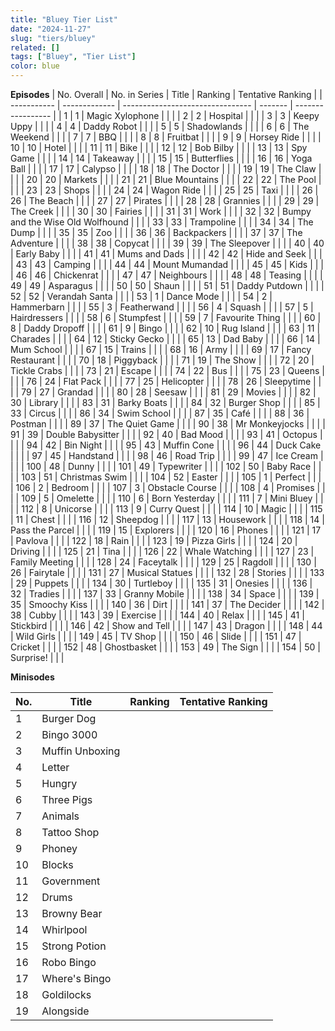 ```yaml
---
title: "Bluey Tier List"
date: "2024-11-27"
slug: "tiers/bluey"
related: []
tags: ["Bluey", "Tier List"]
color: blue
---
```


**Episodes**
| No. Overall | No. in Series | Title | Ranking | Tentative Ranking |
| ----------- | ------------- | -------------------------------- | ------- | ----------------- |
| 1 | 1 | Magic Xylophone | | |
| 2 | 2 | Hospital | | |
| 3 | 3 | Keepy Uppy | | |
| 4 | 4 | Daddy Robot | | |
| 5 | 5 | Shadowlands | | |
| 6 | 6 | The Weekend | | |
| 7 | 7 | BBQ | | |
| 8 | 8 | Fruitbat | | |
| 9 | 9 | Horsey Ride | | |
| 10 | 10 | Hotel | | |
| 11 | 11 | Bike | | |
| 12 | 12 | Bob Bilby | | |
| 13 | 13 | Spy Game | | |
| 14 | 14 | Takeaway | | |
| 15 | 15 | Butterflies | | |
| 16 | 16 | Yoga Ball | | |
| 17 | 17 | Calypso | | |
| 18 | 18 | The Doctor | | |
| 19 | 19 | The Claw | | |
| 20 | 20 | Markets | | |
| 21 | 21 | Blue Mountains | | |
| 22 | 22 | The Pool | | |
| 23 | 23 | Shops | | |
| 24 | 24 | Wagon Ride | | |
| 25 | 25 | Taxi | | |
| 26 | 26 | The Beach | | |
| 27 | 27 | Pirates | | |
| 28 | 28 | Grannies | | |
| 29 | 29 | The Creek | | |
| 30 | 30 | Fairies | | |
| 31 | 31 | Work | | |
| 32 | 32 | Bumpy and the Wise Old Wolfhound | | |
| 33 | 33 | Trampoline | | |
| 34 | 34 | The Dump | | |
| 35 | 35 | Zoo | | |
| 36 | 36 | Backpackers | | |
| 37 | 37 | The Adventure | | |
| 38 | 38 | Copycat | | |
| 39 | 39 | The Sleepover | | |
| 40 | 40 | Early Baby | | |
| 41 | 41 | Mums and Dads | | |
| 42 | 42 | Hide and Seek | | |
| 43 | 43 | Camping | | |
| 44 | 44 | Mount Mumandad | | |
| 45 | 45 | Kids | | |
| 46 | 46 | Chickenrat | | |
| 47 | 47 | Neighbours | | |
| 48 | 48 | Teasing | | |
| 49 | 49 | Asparagus | | |
| 50 | 50 | Shaun | | |
| 51 | 51 | Daddy Putdown | | |
| 52 | 52 | Verandah Santa | | |
| 53 | 1 | Dance Mode | | |
| 54 | 2 | Hammerbarn | | |
| 55 | 3 | Featherwand | | |
| 56 | 4 | Squash | | |
| 57 | 5 | Hairdressers | | |
| 58 | 6 | Stumpfest | | |
| 59 | 7 | Favourite Thing | | |
| 60 | 8 | Daddy Dropoff | | |
| 61 | 9 | Bingo | | |
| 62 | 10 | Rug Island | | |
| 63 | 11 | Charades | | |
| 64 | 12 | Sticky Gecko | | |
| 65 | 13 | Dad Baby | | |
| 66 | 14 | Mum School | | |
| 67 | 15 | Trains | | |
| 68 | 16 | Army | | |
| 69 | 17 | Fancy Restaurant | | |
| 70 | 18 | Piggyback | | |
| 71 | 19 | The Show | | |
| 72 | 20 | Tickle Crabs | | |
| 73 | 21 | Escape | | |
| 74 | 22 | Bus | | |
| 75 | 23 | Queens | | |
| 76 | 24 | Flat Pack | | |
| 77 | 25 | Helicopter | | |
| 78 | 26 | Sleepytime | | |
| 79 | 27 | Grandad | | |
| 80 | 28 | Seesaw | | |
| 81 | 29 | Movies | | |
| 82 | 30 | Library | | |
| 83 | 31 | Barky Boats | | |
| 84 | 32 | Burger Shop | | |
| 85 | 33 | Circus | | |
| 86 | 34 | Swim School | | |
| 87 | 35 | Café | | |
| 88 | 36 | Postman | | |
| 89 | 37 | The Quiet Game | | |
| 90 | 38 | Mr Monkeyjocks | | |
| 91 | 39 | Double Babysitter | | |
| 92 | 40 | Bad Mood | | |
| 93 | 41 | Octopus | | |
| 94 | 42 | Bin Night | | |
| 95 | 43 | Muffin Cone | | |
| 96 | 44 | Duck Cake | | |
| 97 | 45 | Handstand | | |
| 98 | 46 | Road Trip | | |
| 99 | 47 | Ice Cream | | |
| 100 | 48 | Dunny | | |
| 101 | 49 | Typewriter | | |
| 102 | 50 | Baby Race | | |
| 103 | 51 | Christmas Swim | | |
| 104 | 52 | Easter | | |
| 105 | 1 | Perfect | | |
| 106 | 2 | Bedroom | | |
| 107 | 3 | Obstacle Course | | |
| 108 | 4 | Promises | | |
| 109 | 5 | Omelette | | |
| 110 | 6 | Born Yesterday | | |
| 111 | 7 | Mini Bluey | | |
| 112 | 8 | Unicorse | | |
| 113 | 9 | Curry Quest | | |
| 114 | 10 | Magic | | |
| 115 | 11 | Chest | | |
| 116 | 12 | Sheepdog | | |
| 117 | 13 | Housework | | |
| 118 | 14 | Pass the Parcel | | |
| 119 | 15 | Explorers | | |
| 120 | 16 | Phones | | |
| 121 | 17 | Pavlova | | |
| 122 | 18 | Rain | | |
| 123 | 19 | Pizza Girls | | |
| 124 | 20 | Driving | | |
| 125 | 21 | Tina | | |
| 126 | 22 | Whale Watching | | |
| 127 | 23 | Family Meeting | | |
| 128 | 24 | Faceytalk | | |
| 129 | 25 | Ragdoll | | |
| 130 | 26 | Fairytale | | |
| 131 | 27 | Musical Statues | | |
| 132 | 28 | Stories | | |
| 133 | 29 | Puppets | | |
| 134 | 30 | Turtleboy | | |
| 135 | 31 | Onesies | | |
| 136 | 32 | Tradies | | |
| 137 | 33 | Granny Mobile | | |
| 138 | 34 | Space | | |
| 139 | 35 | Smoochy Kiss | | |
| 140 | 36 | Dirt | | |
| 141 | 37 | The Decider | | |
| 142 | 38 | Cubby | | |
| 143 | 39 | Exercise | | |
| 144 | 40 | Relax | | |
| 145 | 41 | Stickbird | | |
| 146 | 42 | Show and Tell | | |
| 147 | 43 | Dragon | | |
| 148 | 44 | Wild Girls | | |
| 149 | 45 | TV Shop | | |
| 150 | 46 | Slide | | |
| 151 | 47 | Cricket | | |
| 152 | 48 | Ghostbasket | | |
| 153 | 49 | The Sign | | |
| 154 | 50 | Surprise! | | |

**Minisodes**

| No. | Title           | Ranking | Tentative Ranking |
| --- | --------------- | ------- | ----------------- |
| 1   | Burger Dog      |         |                   |
| 2   | Bingo 3000      |         |                   |
| 3   | Muffin Unboxing |         |                   |
| 4   | Letter          |         |                   |
| 5   | Hungry          |         |                   |
| 6   | Three Pigs      |         |                   |
| 7   | Animals         |         |                   |
| 8   | Tattoo Shop     |         |                   |
| 9   | Phoney          |         |                   |
| 10  | Blocks          |         |                   |
| 11  | Government      |         |                   |
| 12  | Drums           |         |                   |
| 13  | Browny Bear     |         |                   |
| 14  | Whirlpool       |         |                   |
| 15  | Strong Potion   |         |                   |
| 16  | Robo Bingo      |         |                   |
| 17  | Where's Bingo   |         |                   |
| 18  | Goldilocks      |         |                   |
| 19  | Alongside       |         |                   |
